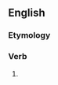 ==English==

===Etymology===
{{suffix|en|swallow|eth|nocat=1}}

===Verb===
{{head|en|verb form}}

# {{en-archaic third-person singular of|swallow}}